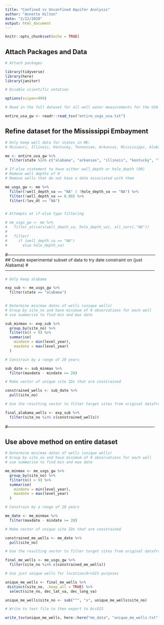 ```yaml
---
title: "Confined vs Unconfined Aquifer Analysis"
author: "Annette Hilton"
date: "2/12/2020"
output: html_document
---
```


```r
knitr::opts_chunk$set(echo = TRUE)
```

## Attach Packages and Data 

```r
# Attach packages 

library(tidyverse)
library(here)
library(janitor)

# Disable scientific notation 

options(scipen=999)
```

```r
# Read in the full dataset for all well water measurements for the USA 

entire_usa_gw <- readr::read_tsv("entire_usgs_usa.txt")
```

## Refine dataset for the Mississippi Embayment 

```r
# Only keep well data for states in ME: 
# Missouri, Illinois, Kentucky, Tennessee, Arkansas, Mississippi, Alabama, Louisiana

me <- entire_usa_gw %>% 
  filter(state %in% c("alabama", "arkansas", "illinois", "kentucky", "louisiana", "missouri", "mississippi", "tennessee"))

# If-else statement to have either well_depth or hole_depth (OR) 
# Remove well depths of 0
# Remove wells that do not have a date associated with them 

me_usgs_gw <- me %>% 
  filter(!well_depth_va == "NA" | !hole_depth_va == "NA") %>% 
  filter(!well_depth_va == 0.00) %>% 
  filter(!lev_dt == "NA")


# Attempts at if-else type filtering 

# me_usgs_gw <- me %>% 
#   filter_at(vars(well_depth_va, hole_depth_va), all_vars(."NA"))
#   
#   filter(
#     if (well_depth_va == "NA") 
#       else hole_depth_va)

```

#--------------------------------------------------------------------------------------------------------
## Create experimental subset of data to try date constraint on (just Alabama)
#---------------------------------------------------------------------------------------------------------

```r
# Only keep alabama 

exp_sub <- me_usgs_gw %>% 
  filter(state == "alabama") 
  
```

```r
# Determine min/max dates of wells (unique wells) 
# Group by site_no and have minimum of 9 observations for each well 
# use summarise to find min and max date 

sub_minmax <- exp_sub %>% 
  group_by(site_no) %>% 
  filter(n() > 9) %>% 
  summarise(
    mindate = min(level_year), 
    maxdate = max(level_year)
  )

# Constrain by a range of 20 years 

sub_date <- sub_minmax %>% 
  filter(maxdate - mindate >= 20)

```

```r
# Make vector of unique site IDs that are constrained 

constrained_wells <- sub_date %>% 
  pull(site_no)

# Use the resulting vector to filter target sites from original dataframe 

final_alabama_wells <- exp_sub %>%
  filter(site_no %in% c(constrained_wells))
```

#-------------------------------------------------------------------------------------------------------

## Use above method on entire dataset 

```r
# Determine min/max dates of wells (unique wells) 
# Group by site_no and have minimum of 9 observations for each well 
# use summarise to find min and max date 

me_minmax <- me_usgs_gw %>%
  group_by(site_no) %>% 
  filter(n() > 9) %>% 
  summarise(
    mindate = min(level_year), 
    maxdate = max(level_year)
  )

# Constrain by a range of 20 years 

me_date <- me_minmax %>% 
  filter(maxdate - mindate >= 20)

# Make vector of unique site IDs that are constrained 

constrained_me_wells <- me_date %>% 
  pull(site_no)

# Use the resulting vector to filter target sites from original dataframe 

final_me_wells <- me_usgs_gw %>%
  filter(site_no %in% c(constrained_me_wells))

# Use just unique wells for location/ArcGIS purposes 

unique_me_wells <- final_me_wells %>% 
 distinct(site_no, .keep_all = TRUE) %>% 
  select(site_no, dec_lat_va, dec_long_va) 

unique_me_wells$site_no <- sub("^", "x", unique_me_wells$site_no)

# Write to text file to then export to ArcGIS 

write_tsv(unique_me_wells, here::here("me_data", "unique_me_wells.txt"))
```

